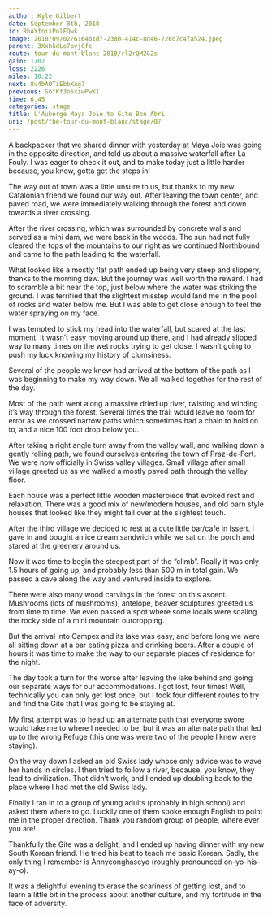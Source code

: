 ```yaml
---
author: Kyle Gilbert
date: September 8th, 2018
id: RhAYfnixPolFQwk
image: 2018/09/02/6164b1d7-2380-414c-8d46-726d7c4fa524.jpeg
parent: 3XxhkdLe7pvjCfc
route: tour-du-mont-blanc-2018/rl2rQM2G2s
gain: 1707
loss: 2226
miles: 10.22
next: 8v4bAOTiEbbKAg7
previous: SbfKf3o5xiwPwKI
time: 6,45
categories: stage
title: L'Auberge Maya Joie to Gite Bon Abri
uri: /post/the-tour-du-mont-blanc/stage/07
---
```


<Stats />

<Route />

A backpacker that we shared dinner with yesterday at Maya Joie was going
in the opposite direction, and told us about a massive waterfall after La
Fouly. I was eager to check it out, and to make today just a little harder
because, you know, gotta get the steps in!

The way out of town was a little unsure to us, but thanks to my new Catalonian
friend we found our way out. After leaving the town center, and paved road, we
were immediately walking through the forest and down towards a river crossing.

After the river crossing, which was surrounded by concrete walls and served as a
mini dam, we were back in the woods. The sun had not fully cleared the tops of
the mountains to our right as we continued Northbound and came to the path
leading to the waterfall.

What looked like a mostly flat path ended up being very steep and slippery,
thanks to the morning dew. But the journey was well worth the reward. I had to
scramble a bit near the top, just below where the water was striking the
ground. I was terrified that the slightest misstep would land me in the pool of
rocks and water below me. But I was able to get close enough to feel the water
spraying on my face.

I was tempted to stick my head into the waterfall, but scared at the last
moment. It wasn’t easy moving around up there, and I had already slipped way to
many times on the wet rocks trying to get close. I wasn’t going to push my luck
knowing my history of clumsiness.

Several of the people we knew had arrived at the bottom of the path as I was
beginning to make my way down. We all walked together for the rest of the day.

Most of the path went along a massive dried up river, twisting and winding it’s
way through the forest. Several times the trail would leave no room for error
as we crossed narrow paths which sometimes had a chain to hold on to, and a
nice 100 foot drop below you.

After taking a right angle turn away from the valley wall, and walking down a
gently rolling path, we found ourselves entering the town of Praz-de-Fort. We
were now officially in Swiss valley villages. Small village after small village
greeted us as we walked a mostly paved path through the valley floor.

Each house was a perfect little wooden masterpiece that evoked rest and
relaxation. There was a good mix of new/modern houses, and old barn style
houses that looked like they might fall over at the slightest touch.

After the third village we decided to rest at a cute little bar/cafe in Issert.
I gave in and bought an ice cream sandwich while we sat on the porch and stared
at the greenery around us.

Now it was time to begin the steepest part of the “climb”. Really it was only
1.5 hours of going up, and probably less than 500 m in total gain. We passed a
cave along the way and ventured inside to explore.

There were also many wood carvings in the forest on this ascent. Mushrooms
(lots of mushrooms), antelope, beaver sculptures greeted us from time to time.
We even passed a spot where some locals were scaling the rocky side of a mini
mountain outcropping.

But the arrival into Campex and its lake was easy, and before long we were all
sitting down at a bar eating pizza and drinking beers. After a couple of hours
it was time to make the way to our separate places of residence for the night.

The day took a turn for the worse after leaving the lake behind and going our
separate ways for our accommodations. I got lost, four times! Well, technically
you can only get lost once, but I took four different routes to try and find
the Gite that I was going to be staying at.

My first attempt was to head up an alternate path that everyone swore would take
me to where I needed to be, but it was an alternate path that led up to the
wrong Refuge (this one was were two of the people I knew were staying).

On the way down I asked an old Swiss lady whose only advice was to wave her
hands in circles. I then tried to follow a river, because, you know, they lead
to civilization. That didn’t work, and I ended up doubling back to the place
where I had met the old Swiss lady.

Finally I ran in to a group of young adults (probably in high school) and asked
them where to go. Luckily one of them spoke enough English to point me in the
proper direction. Thank you random group of people, where ever you are!

Thankfully the Gite was a delight, and I ended up having dinner with my new
South Korean friend. He tried his best to teach me basic Korean. Sadly, the
only thing I remember is Annyeonghaseyo (roughly pronounced on-yo-his-ay-o).

It was a delightful evening to erase the scariness of getting lost, and to learn
a little bit in the process about another culture, and my fortitude in the face
of adversity.

